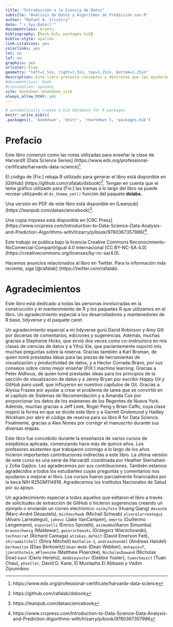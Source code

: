 ```yaml
---
title: "Introducción a la Ciencia de Datos"
subtitle: "Análisis de Datos y Algoritmos de Predicción con R"
author: "Rafael A. Irizarry"
date: "`r Sys.Date()`"
documentclass: krantz
bibliography: [book.bib, packages.bib]
biblio-style: apalike
link-citations: yes
colorlinks: yes
lot: no
lof: no
graphics: yes
urlcolor: blue
geometry: "left=1.5in, right=1.5in, top=1.25in, bottom=1.25in"
description: Este libro presenta conceptos y destrezas que les ayudarán abordar desafíos de situaciones reales del análisis de datos. Cubre conceptos de probabilidad, inferencia estadística, regresión lineal y [Fix:] machine learning.  Además, permitirá a los lectores desarrollar destrezas como la programación R, [Fix:] disputa de datos con dplyr, visualización de datos con ggplot2, organización de archivos con Shell de UNIX / Linux, control de versiones con GitHub y preparación de documentos reproducibles con R markdown.
#documentclass: book
#classoption: openany
site: bookdown::bookdown_site
always_allow_html: yes
---
```



```r
# automatically create a bib database for R packages
knitr::write_bib(c(
.packages(), 'bookdown', 'knitr', 'rmarkdown'), 'packages.bib')
```

# Prefacio {-}

Este libro comenzó como las notas utilizadas para enseñar la clase de
HarvardX [Data Science Series] (https://www.edx.org/professional-certificate/harvardx-data-science)^[https://www.edx.org/professional-certificate/harvardx-data-science].

El código de [Fix:] rebaja R utilizado para generar el libro está disponible en [GitHub] (https://github.com/rafalab/dsbook)^[https://github.com/rafalab/dsbook]. Tengan en cuenta que el tema gráfico utilizado para [Fix:] las tramas a lo largo del libro se puede recrear utilizando el `ds_theme_set()` función del paquete __dslabs__.

Una versión en PDF de este libro está disponible en [Leanpub] (https://leanpub.com/datasciencebook)^[https://leanpub.com/datasciencebook].

Una copia impresa está disponible en [CRC Press] (https://www.crcpress.com/Introduction-to-Data-Science-Data-Analysis-and-Prediction-Algorithms-with/Irizarry/p/book/9780367357986)^[ https://www.crcpress.com/Introduction-to-Data-Science-Data-Analysis-and-Prediction-Algorithms-with/Irizarry/p/book/9780367357986].

Este trabajo se publica bajo la licencia Creative Commons Reconocimiento-NoComercial-CompartirIgual 4.0 Internacional [CC BY-NC-SA 4.0] (https://creativecommons.org/licenses/by-nc-sa/4.0).

Hacemos anuncios relacionados al libro en Twitter. Para la información más reciente, siga [\@rafalab] (https://twitter.com/rafalab).

# Agradecimientos {-}

Este libro está dedicado a todas las personas involucradas en la construcción y el mantenimiento de R y los paquetes R que utilizamos en el libro. Un agradecimiento especial a los desarrolladores y mantenedores de R base, tidyverse y el paquete caret.

Un agradecimiento especial a mi tidyverse gurú David Robinson y Amy Gill por docenas de comentarios, ediciones y sugerencias. Además, muchas gracias a Stephanie Hicks, que sirvió dos veces como co-instructora en mis clases de ciencias de datos y a Yihui Xie, que pacientemente soportó mis muchas preguntas sobre la reserva. Gracias también a Karl Broman, de quien tomé prestadas ideas para las piezas de herramientas de visualización y productividad de datos, y a Hector Corrada-Bravo, por sus consejos sobre cómo mejor enseñar  [FIX:] machine learning. Gracias a Peter Aldhous, de quien tomé prestadas ideas para los principios de la sección de visualización de datos y a Jenny Bryan por escribir _Happy Git y GitHub para useR_, que influyeron en nuestros capítulos de Git. Gracias a Alyssa Frazee por ayudar a crear el problema de tarea que se convirtió en el capítulo de Sistemas de Recomendación y a Amanda Cox por proporcionar los datos de los exámenes de los Regentes de Nueva York. Además, muchas gracias a Jeff Leek, Roger Peng y Brian Caffo, cuya clase inspiró la forma en que se divide este libro y a Garrett Grolemund y Hadley Wickham por abrir el código de reserva para su libro R for Data Science. Finalmente, gracias a Alex Nones por corregir el manuscrito durante sus diversas etapas.

Este libro fue concebido durante la enseñanza de varios cursos de estadística aplicada, comenzando hace más de quince años. Los profesores asistentes que trabajaron conmigo a lo largo de los años hicieron importantes contribuciones indirectas a este libro. La última versión de este curso es una serie de HarvardX coordinada por Heather Sternshein y Zofia Gajdos. Les agradecemos por sus contribuciones. También estamos agradecidos a todos los estudiantes cuyas preguntas y comentarios nos ayudaron a mejorar el libro. Los cursos fueron parcialmente financiados por la beca NIH R25GM114818. Agradecemos los Institutos Nacionales de Salud por su apoyo.

Un agradecimiento especial a todos aquellos que editaron el libro a través de solicitudes de extracción de GitHub o hicieron sugerencias creando un _ejemplo_ o enviando un correo electrónico: `nickyfoto` (Huang Qiang) `desautm` (Marc-André Désautels), `michaschwab` (Michail Schwab) `alvarolarreategui` (Alvaro Larreategui), `jakevc` (Jake VanCampen), `omerta` (Guillermo Lengemann), `espinielli` (Enrico Spinielli), `asimumba`(Aaron Simumba) `braunschweig` (Maldewar), `gwierzchowski` (Grzegorz Wierzchowski), `technocrat` (Richard Careaga) `atzakas`, `defeit` (David Emerson Feit), `shiraamitchell` (Shira Mitchell) `Nathalie-S`, `andreashandel` (Andreas Handel) `berkowitze` (Elias Berkowitz) `Dean-Webb` (Dean Webber), `mohayusuf`, `jimrothstein`, `mPloenzke` (Matthew Ploenzke), `NicholasDowand` (Nicholas Dow) `kant` (Darío Hereñú), `debbieyuster` (Debbie Yuster), `tuanchauict` (Tuan Chau), `phzeller`, David D. Kane, El Mustapha El Abbassi y Vadim Zipunnikov.



